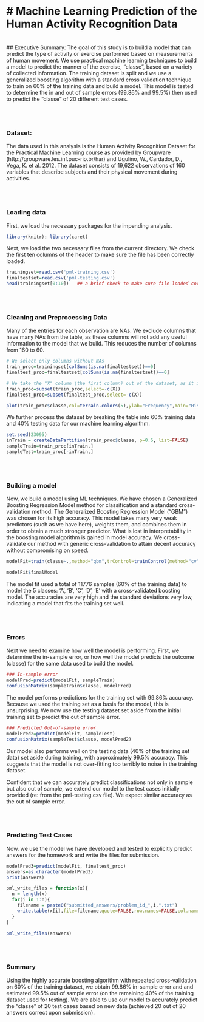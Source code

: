 # Machine Learning Prediction of the Human Activity Recognition Data
==================================================================
</br>
## Executive Summary:
The goal of this study is to build a model that can predict the type of activity or exercise performed based on measurements of human movement. We use practical machine learning techniques to build a model to predict the manner of the exercise, "classe", based on a variety of collected information. The training dataset is split and we use a generalized boosting algorithm with a standard cross validation technique to train on 60% of the training data and build a model. This model is tested to determine the in and out of sample errors (99.86% and 99.5%) then used to predict the "classe" of 20 different test cases.

</br>
</br>
<h3>Dataset:</h3>
The data used in this analysis is the Human Activity Recognition Dataset for the Practical Machine Learning course as provided by Groupware (http://groupware.les.inf.puc-rio.br/har) and Ugulino, W., Cardador, D., Vega, K. et al. 2012. The dataset consists of 19,622 observations of 160 variables that describe subjects and their physical movement during activities.


</br>
</br>
<h3>Loading data</h3>

First, we load the necessary packages for the impending analysis.
```r
library(knitr); library(caret)
```

Next, we load the two necessary files from the current directory. We check the first ten columns of the header to make sure the file has been correctly loaded.

```r
trainingset=read.csv('pml-training.csv')
finaltestset=read.csv('pml-testing.csv')
head(trainingset[0:10])   ## a brief check to make sure file loaded correctly
```


</br>
</br>
<h3>Cleaning and Preprocessing Data</h3>

Many of the entries for each observation are NAs. We exclude columns that have many NAs from the table, as these columns will not add any useful information to the model that we build. This reduces the number of columns from 160 to 60.

```r
# We select only columns without NAs
train_proc=trainingset[colSums(is.na(finaltestset))==0]
finaltest_proc=finaltestset[colSums(is.na(finaltestset))==0]

# We take the "X" column (the first column) out of the dataset, as it is just an index, not a valid predictor
train_proc=subset(train_proc,select=-c(X))
finaltest_proc=subset(finaltest_proc,select=-c(X))

plot(train_proc$classe,col=terrain.colors(5),ylab="Frequency",main="Histogram of Classe in Training Set")
```

We further process the dataset by breaking the table into 60% training data and 40% testing data for our machine learning algorithm.

```r
set.seed(23095)
inTrain = createDataPartition(train_proc$classe, p=0.6, list=FALSE)
sampleTrain=train_proc[inTrain,]
sampleTest=train_proc[-inTrain,]
```


</br>
</br>
<h3>Building a model</h3>

Now, we build a model using ML techniques. We have chosen a Generalized Boosting Regression Model method for classification and a standard cross-validation method. The Generalized Boosting Regression Model ("GBM") was chosen for its high accuracy. This model takes many very weak predictors (such as we have here), weights them, and combines them in order to obtain a much stronger predictor. What is lost in interpretability in the boosting model algorithm is gained in model accuracy. We cross-validate our method with generic cross-validation to attain decent accuracy without compromising on speed.


```r
modelFit=train(classe~.,method="gbm",trControl=trainControl(method="cv", number=3, allowParallel=TRUE), data=sampleTrain)
```

```r
modelFit$finalModel
```

The model fit used a total of 11776 samples (60% of the training data) to model the 5 classes: 'A', 'B', 'C', 'D', 'E' with a cross-validated boosting model. The accuracies are very high and the standard deviations very low, indicating a model that fits the training set well.


</br>
</br>
<h3>Errors</h3>

Next we need to examine how well the model is performing. First, we determine the in-sample error, or how well the model predicts the outcome (classe) for the same data used to build the model.

```r
### In-sample error
modelPred=predict(modelFit, sampleTrain)
confusionMatrix(sampleTrain$classe, modelPred)
```

The model performs predictions for the training set with 99.86% accuracy. Because we used the training set as a basis for the model, this is unsurprising. We now use the testing dataset set aside from the initial training set to predict the out of sample error.

```r
### Predicted Out-of-sample error
modelPred2=predict(modelFit, sampleTest)
confusionMatrix(sampleTest$classe, modelPred2)
```

Our model also performs well on the testing data (40% of the training set data) set aside during training, with approximately 99.5% accuracy. This suggests that the model is not over-fitting too terribly to noise in the training dataset. 
 
Confident that we can accurately predict classifications not only in sample but also out of sample, we extend our model to the test cases initially provided (re: from the pml-testing.csv file). We expect similar accuracy as the out of sample error.


</br>
</br>
<h3>Predicting Test Cases</h3>

Now, we use the model we have developed and tested to explicitly predict answers for the homework and write the files for submission. 

```r
modelPred3=predict(modelFit, finaltest_proc)
answers=as.character(modelPred3)
print(answers)

pml_write_files = function(x){
  n = length(x)
  for(i in 1:n){
    filename = paste0("submitted_answers/problem_id_",i,".txt")
    write.table(x[i],file=filename,quote=FALSE,row.names=FALSE,col.names=FALSE)
  }
}

pml_write_files(answers)
```


</br>
</br>
<h3>Summary</h3>

Using the highly accurate boosting algorithm with repeated cross-validation on 60% of the training dataset, we obtain 99.86% in-sample error and and estimated 99.5% out of sample error (on the remaining 40% of the training dataset used for testing). We are able to use our model to accurately predict the "classe" of 20 test cases based on new data (achieved 20 out of 20 answers correct upon submission).

</br>
</br>


